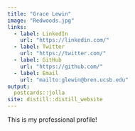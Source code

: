 ```yaml
---
title: "Grace Lewin"
image: "Redwoods.jpg"
links:
  - label: LinkedIn
    url: "https://linkedin.com/"
  - label: Twitter
    url: "https://twitter.com/"
  - label: GitHub
    url: "https://github.com/"
  - label: Email
    url: "mailto:glewin@bren.ucsb.edu"
output:
  postcards::jolla
site: distill::distill_website
---
```

 
This is my professional profile!
